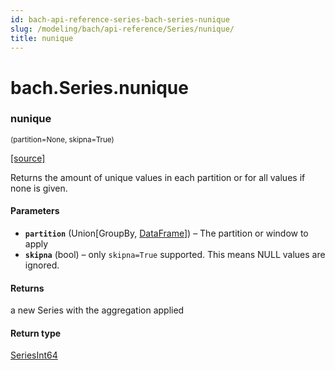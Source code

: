 ```yaml
---
id: bach-api-reference-series-bach-series-nunique
slug: /modeling/bach/api-reference/Series/nunique/
title: nunique
---
```


# bach.Series.nunique

<div className="method">

### <span className="name">nunique</span>

<small className="parameter-list">(<span className="parameter" id="partition">partition=None</span>, <span className="parameter" id="skipna">skipna=True</span>)</small>


&#8203;<span className="view-source">[[source]](https://github.com/objectiv/objectiv-analytics/blob/main/bach/bach/series/series.py)</span>

<div className="content">

Returns the amount of unique values in each partition or for all values if none is given.


#### Parameters

* **`partition`** (Union[GroupBy, [DataFrame](/modeling/bach/api-reference/DataFrame/bach.DataFrame.mdx)]) – The partition or window to apply
* **`skipna`** (bool) – only `skipna=True` supported. This means NULL values are ignored.



#### Returns

a new Series with the aggregation applied



#### Return type

[SeriesInt64](/modeling/bach/api-reference/Series/Int/index.mdx#bach.SeriesInt64)



</div>


</div>

